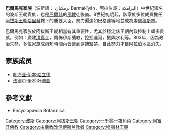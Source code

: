 {{expand|time=2017-09-11T07:54:22+00:00}}
{{unreferenced|time=2017-09-11T07:54:22+00:00}}
'''巴爾馬克家族'''（波斯語： برمكيان Barmakīyān，阿拉伯語：البرامكة）中世紀知名的波斯王朝貴族，也是[[巴爾赫|巴爾赫]]的[[佛教|佛教]]徒後裔。8世紀初期起，該家族多位成員擔任[[阿拔斯王朝|阿拔斯王朝]][[哈里發|哈里發]]轄下的重要大臣，勢力遍達如巴格達等地並成為虔誠[[穆斯林|穆斯林]]。

巴爾馬克家族於阿拔斯王朝相當有其重要性，尤其於穩定該王朝內政控制上頗多貢獻。例如：廣建[[清真寺|清真寺]]，傳佈伊斯蘭教，挖掘運河，振興水利等。803年，因為政治失勢，多位家族成員短時間內皆遭到逮捕監禁，自此勢力才自阿拉伯地區消失。

==家族成员==
*[[叶海亚·伊本·哈立德|叶海亚·伊本·哈立德]]
*[[法德尔·伊本·叶海亚|法德尔·伊本·叶海亚]]

== 參考文獻 ==
* Encyclopædia Britannica

{{Authority control}}
{{阿拔斯王朝}}
[[Category:波斯|Category:波斯]]
[[Category:阿拔斯王朝|Category:阿拔斯王朝]]
[[Category:一千零一夜角色|Category:一千零一夜角色]]
[[Category:阿富汗佛教|Category:阿富汗佛教]]
[[Category:由佛教改信伊斯兰教者|Category:由佛教改信伊斯兰教者]]
[[Category:穆斯林王朝|Category:穆斯林王朝]]